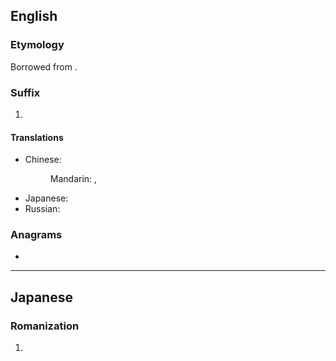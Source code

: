 {{also|sama|samá|samā|sama'}}
==English==

===Etymology===
Borrowed from {{bor|en|ja|さま|tr=sama}}.

===Suffix===
{{en-suffix}}

# {{lb|en|anime and manga fandom}} {{non-gloss definition|Appended to a person's name or nickname to convey honour and respect.}}

====Translations====
{{trans-top|nominal affix indicating respect}}
* Chinese:
*: Mandarin: {{t+|cmn|樣|sc=Hani}}, {{t+|cmn|样|tr=-yàng|sc=Hani}}
{{trans-mid}}
* Japanese: {{t+|ja|様|tr=-sama}}
* Russian: {{t|ru|-сама}}
{{trans-bottom}}

===Anagrams===
* {{anagrams|en|a=aams|AAMS|AAMs|AMSA|Maas|aams|amas|maas|masa}}

----

==Japanese==

===Romanization===
{{ja-romaji}}

# {{ja-romanization of|さま}}
